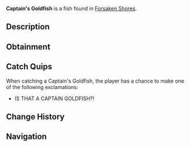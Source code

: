 {{FishInfobox
|image          = Captain's Goldfish.png
|rarity         = Mythical
|sea            = First Sea
|location       = [[Forsaken Shores]]
|sublocation    = 
|sources        = Fishing Rod
|radar_location = 
|xp             = 2800
|weather        = 
|time           = Day
|season         = Summer
|bait           = Truffle Worm
|base_weight    = 2.5
|base_value     = 1700
|weight_range   = 1.5
|base_chance    = 0.001
|base_resil     = 5
}}
'''Captain's Goldfish''' is a {{Rarity|Mythical}} fish found in [[Forsaken Shores]].

== Description ==
{{Description|A mythical, elusive goldfish found beneath waterfalls, said to bring fortune to rare finders.|Bestiary Entry}}

== Obtainment ==
{{Description|Found beneath enchanted waterfalls.|Bestiary Hint}}
{{Fish Availability|
Forsaken Shores/Freshwater Pond
|top_rods      = 
Leviathan's Fang Rod\205367.09\617067.36;
Free Spirit Rod\183540.89\605528.34;
Trident Rod\179500.14\592197.31;
No-Life Rod\142975.85\430449.63;
Azure Of Lagoon\134795.04\456489.3;
Flimsy Rod\118844.78\272789.23;
Training Rod\117242.16\300049.51;
Fortune Rod\84669.63\251475.26;
Rod Of Time\76661.07\263386.88;
Seraphic Rod\123368.83\358316.63;
Ethereal Prism Rod\122836.18\346538.79;
Rod Of The Forgotten Fang\118621.96\348882.86;
Challenger's Rod\118253.26\359863.93;
Zeus Rod\106750.33\320452.82;
Verdant Shear Rod\106323.13\321404.28;
Rod Of The Depths\105809.24\312761.28;
Rod Of The Exalted One\102293.82\306475.18;
Blazebringer Rod\101543.71\317476.54;
Depthseeker Rod\99220.44\326456.59;
Avalanche Rod\89094.52\325181.92;
Volcanic Rod\86898.85\302557.53;
Steady Rod\31098.87\137769.91
|recommended   = Trident Rod
}}

== Catch Quips ==
When catching a Captain's Goldfish, the player has a chance to make one of the following exclamations:
* IS THAT A CAPTAIN GOLDFISH?!

== Change History ==
{{Change History|{{subst:Current Version}}}}

== Navigation ==
{{Fish Navbox|Forsaken Shores}}